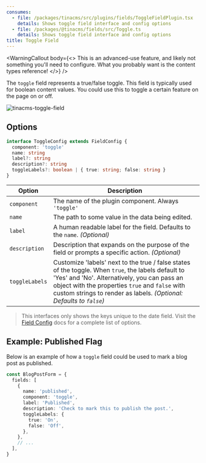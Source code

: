 ```yaml
---
consumes:
  - file: /packages/tinacms/src/plugins/fields/ToggleFieldPlugin.tsx
    details: Shows toggle field interface and config options
  - file: /packages/@tinacms/fields/src/Toggle.ts
    details: Shows toggle field interface and config options
title: Toggle Field
---
```


<WarningCallout
  body={<>
    This is an advanced-use feature, and likely not something you'll need to configure. What you probably want is the content types reference!
  </>}
/>

The `toggle` field represents a true/false toggle. This field is typically used for boolean content values. You could use this to toggle a certain feature on the page on or off.

![tinacms-toggle-field](/img/fields/toggle.png)

## Options

```typescript
interface ToggleConfig extends FieldConfig {
  component: 'toggle'
  name: string
  label?: string
  description?: string
  toggleLabels?: boolean | { true: string; false: string }
}
```

| Option         | Description                                                                                                                                                                                                                                                                  |
| -------------- | ---------------------------------------------------------------------------------------------------------------------------------------------------------------------------------------------------------------------------------------------------------------------------- |
| `component`    | The name of the plugin component. Always `'toggle'`                                                                                                                                                                                                                          |
| `name`         | The path to some value in the data being edited.                                                                                                                                                                                                                             |
| `label`        | A human readable label for the field. Defaults to the `name`. *(Optional)*                                                                                                                                                                                                   |
| `description`  | Description that expands on the purpose of the field or prompts a specific action. *(Optional)*                                                                                                                                                                              |
| `toggleLabels` | Customize 'labels' next to the true / false states of the toggle. When `true`, the labels default to 'Yes' and 'No'. Alternatively, you can pass an object with the properties `true` and `false` with custom strings to render as labels. *(Optional: Defaults to `false`)* |

> This interfaces only shows the keys unique to the date field. Visit the [Field Config](/docs/extending-tina/custom-field-components/#default-field-plugins) docs for a complete list of options.

## Example: Published Flag

Below is an example of how a `toggle` field could be used to mark a blog post as published.

```typescript
const BlogPostForm = {
  fields: [
    {
      name: 'published',
      component: 'toggle',
      label: 'Published',
      description: 'Check to mark this to publish the post.',
      toggleLabels: {
        true: 'On',
        false: 'Off',
      },
    },
    // ...
  ],
}
```
